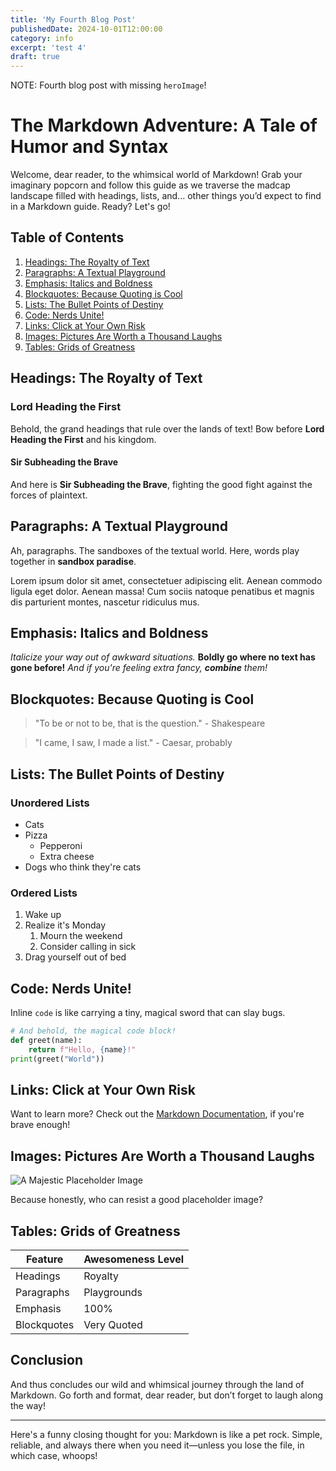 ```yaml
---
title: 'My Fourth Blog Post'
publishedDate: 2024-10-01T12:00:00
category: info
excerpt: 'test 4'
draft: true
---
```


NOTE: Fourth blog post with missing `heroImage`!

# The Markdown Adventure: A Tale of Humor and Syntax

Welcome, dear reader, to the whimsical world of Markdown! Grab your imaginary popcorn and follow this guide as we traverse the madcap landscape filled with headings, lists, and... other things you’d expect to find in a Markdown guide. Ready? Let's go!

## Table of Contents

1. [Headings: The Royalty of Text](#headings-the-royalty-of-text)
2. [Paragraphs: A Textual Playground](#paragraphs-a-textual-playground)
3. [Emphasis: Italics and Boldness](#emphasis-italics-and-boldness)
4. [Blockquotes: Because Quoting is Cool](#blockquotes-because-quoting-is-cool)
5. [Lists: The Bullet Points of Destiny](#lists-the-bullet-points-of-destiny)
6. [Code: Nerds Unite!](#code-nerds-unite)
7. [Links: Click at Your Own Risk](#links-click-at-your-own-risk)
8. [Images: Pictures Are Worth a Thousand Laughs](#images-pictures-are-worth-a-thousand-laughs)
9. [Tables: Grids of Greatness](#tables-grids-of-greatness)

## Headings: The Royalty of Text

### Lord Heading the First

Behold, the grand headings that rule over the lands of text! Bow before **Lord Heading the First** and his kingdom.

#### Sir Subheading the Brave

And here is **Sir Subheading the Brave**, fighting the good fight against the forces of plaintext.

## Paragraphs: A Textual Playground

Ah, paragraphs. The sandboxes of the textual world. Here, words play together in **sandbox paradise**.

Lorem ipsum dolor sit amet, consectetuer adipiscing elit. Aenean commodo ligula eget dolor. Aenean massa! Cum sociis natoque penatibus et magnis dis parturient montes, nascetur ridiculus mus.

## Emphasis: Italics and Boldness

_Italicize your way out of awkward situations._
**Boldly go where no text has gone before!**
_And if you're feeling extra fancy, **combine** them!_

## Blockquotes: Because Quoting is Cool

> "To be or not to be, that is the question." - Shakespeare

> "I came, I saw, I made a list." - Caesar, probably

## Lists: The Bullet Points of Destiny

### Unordered Lists

-   Cats
-   Pizza
    -   Pepperoni
    -   Extra cheese
-   Dogs who think they're cats

### Ordered Lists

1. Wake up
2. Realize it's Monday
    1. Mourn the weekend
    2. Consider calling in sick
3. Drag yourself out of bed

## Code: Nerds Unite!

Inline `code` is like carrying a tiny, magical sword that can slay bugs.

```python
# And behold, the magical code block!
def greet(name):
    return f"Hello, {name}!"
print(greet("World"))
```

## Links: Click at Your Own Risk

Want to learn more? Check out the [Markdown Documentation](https://www.markdownguide.org/), if you're brave enough!

## Images: Pictures Are Worth a Thousand Laughs

![A Majestic Placeholder Image](https://via.placeholder.com/150)

Because honestly, who can resist a good placeholder image?

## Tables: Grids of Greatness

| Feature     | Awesomeness Level |
| ----------- | ----------------- |
| Headings    | Royalty           |
| Paragraphs  | Playgrounds       |
| Emphasis    | 100%              |
| Blockquotes | Very Quoted       |

## Conclusion

And thus concludes our wild and whimsical journey through the land of Markdown. Go forth and format, dear reader, but don’t forget to laugh along the way!

---

Here's a funny closing thought for you: Markdown is like a pet rock. Simple, reliable, and always there when you need it—unless you lose the file, in which case, whoops!
